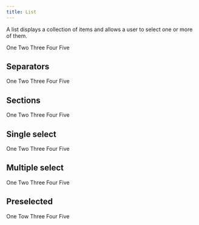```yaml
---
title: List
---
```


A list displays a collection of items and allows a user to select one or more of them.

<Example>
  <List>
    <ListItem>One</ListItem>
    <ListItem>Two</ListItem>
    <ListItem>Three</ListItem>
    <ListItem>Four</ListItem>
    <ListItem>Five</ListItem>
  </List>
</Example>

## Separators

<Example>
  <List>
    <ListItem>One</ListItem>
    <ListItem>Two</ListItem>
    <ListSeparator />
    <ListItem>Three</ListItem>
    <ListItem>Four</ListItem>
    <ListSeparator />
    <ListItem>Five</ListItem>
  </List>
</Example>

## Sections

<Example>
  <List>
    <ListSection title="Introduction">
      <ListItem>One</ListItem>
      <ListItem>Two</ListItem>
      <ListItem>Three</ListItem>
    </ListSection>
    <ListSection title="Summary">
      <ListItem>Four</ListItem>
      <ListItem>Five</ListItem>
    </ListSection>
  </List>
</Example>

## Single select

<Example>
  <List selectionMode="single">
    <ListItem>One</ListItem>
    <ListItem>Two</ListItem>
    <ListItem>Three</ListItem>
    <ListItem>Four</ListItem>
    <ListItem>Five</ListItem>
  </List>
</Example>

## Multiple select

<Example>
  <List selectionMode="multiple">
    <ListItem>One</ListItem>
    <ListItem>Two</ListItem>
    <ListItem>Three</ListItem>
    <ListItem>Four</ListItem>
    <ListItem>Five</ListItem>
  </List>
</Example>

## Preselected

<Example>
  <List selectionMode="multiple" defaultSelectedKeys={['three', 'five']}>
    <ListItem id="one">One</ListItem>
    <ListItem id="two">Tow</ListItem>
    <ListItem id="three">Three</ListItem>
    <ListItem id="four">Four</ListItem>
    <ListItem id="five">Five</ListItem>
  </List>
</Example>
